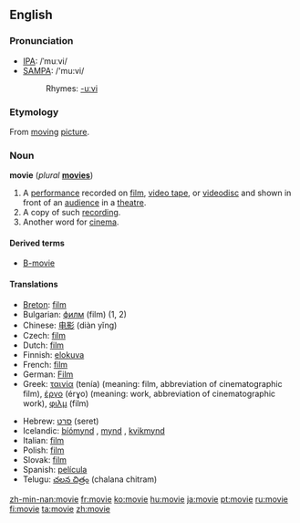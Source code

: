 ==English==

===Pronunciation===
*[[w:IPA|IPA]]: /ˈmuːvi/
*[[w:SAMPA|SAMPA]]: /'mu:vi/
*:Rhymes: [[Rhymes:English:-uːvi|-uːvi]]

===Etymology===
From [[moving]] [[picture]].

===Noun===
'''movie''' (''plural'' '''[[movies]]''')

# A [[performance]] recorded on [[film]], [[video tape]], or [[videodisc]] and shown in front of an [[audience]] in a [[theatre]].
# A copy of such [[recording]].
# Another word for [[cinema]].

====Derived terms====
* [[B-movie]]

====Translations====
{{top}}
*[[Breton]]: [[film]] {{m}}
*Bulgarian: [[филм]] (film) {{m}} (1, 2)
*Chinese: [[电影]] (diàn yĭng)
*Czech: [[film]] {{m}}
*Dutch: [[film]] {{m}}
*Finnish: [[elokuva]]
*French: [[film]] {{m}}
*German: [[Film]] {{m}}
*Greek: [[ταινία]] (tenía) {{f}} (meaning: film, abbreviation of cinematographic film), [[έργο]] (érɣo) {{n}} (meaning: work, abbreviation of cinematographic work), [[φιλμ]] (film) {{n}}
{{mid}}
*Hebrew: [[סרט]] (seret) {{m}}
*Icelandic: [[bíómynd]] {{f}}, [[mynd]] {{f}}, [[kvikmynd]] {{f}}
*Italian: [[film]] {{m}}
*Polish: [[film]] {{m}}
*Slovak: [[film#Slovak|film]] {{m}}
*Spanish: [[película]] {{f}}
*Telugu: [[చలన చిత్రం]] (chalana chitram)
{{bottom}}

[[zh-min-nan:movie]]
[[fr:movie]]
[[ko:movie]]
[[hu:movie]]
[[ja:movie]]
[[pt:movie]]
[[ru:movie]]
[[fi:movie]]
[[ta:movie]]
[[zh:movie]]